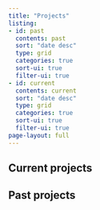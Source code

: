 ```yaml
---
title: "Projects"
listing:
- id: past
  contents: past
  sort: "date desc"
  type: grid
  categories: true
  sort-ui: true
  filter-ui: true
- id: current
  contents: current
  sort: "date desc"
  type: grid
  categories: true
  sort-ui: true
  filter-ui: true
page-layout: full
---
```


## Current projects

::: {#current}
:::

## Past projects

::: {#past}
:::
